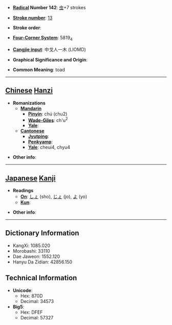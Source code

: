 * '''[[Wiktionary:Chinese radical index| Radical]] Number 142''': [[Wiktionary:Chinese radical index 虫|虫]]+7 strokes

* '''[[Wiktionary:Chinese total strokes index|Stroke number]]''': [[Wiktionary:Chinese total strokes index 13|13]]

* '''Stroke order''': 

* '''[[Wiktionary:Chinese four corner index|Four-Corner System]]''': 5819<sub>4</sub>

* '''[[Wiktionary:Chinese Cangjie index|Cangjie input]]''': 中戈人一木 (LIOMD)

* '''Graphical Significance and Origin''': 

* '''Common Meaning''': toad

----

== [[Chinese]] [[Hanzi]] ==

* '''Romanizations'''
** '''[[Mandarin]]'''
*** '''[[Pinyin]]''': chú (chu2)
*** '''[[Wade-Giles]]''': ch'u<sup>2</sup>
*** '''[[Yale]]''': 
** '''[[Cantonese]]'''
*** '''[[Jyutping]]''':
*** '''[[Penkyamp]]''': 
*** '''[[Yale]]''': cheui4, chyu4

* '''Other info''': 

----

== [[Japanese]] [[Kanji]] ==

* '''Readings'''
** '''[[On]]''': [[しょ]] (sho), [[じょ]] (jo), [[よ]] (yo)
** '''[[Kun]]''': 

* '''Other info''':  

----

== Dictionary Information ==

* KangXi: 1085.020
* Morobashi: 33110
* Dae Jaweon: 1552.120
* Hanyu Da Zidian: 42856.150

== Technical Information ==

* '''Unicode''':
** Hex: 870D
** Decimal: 34573
* '''Big5''':
** Hex: DFEF
** Decimal: 57327